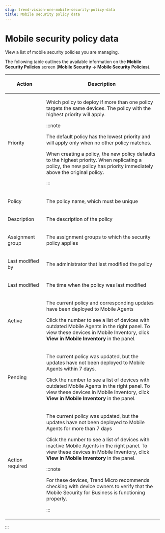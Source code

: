 ```yaml
---
slug: trend-vision-one-mobile-security-policy-data
title: Mobile security policy data
---
```

# Mobile security policy data

View a list of mobile security policies you are managing.

The following table outlines the available information on the **Mobile Security Policies** screen (**Mobile Security → Mobile Security Policies**).

<table>
<colgroup>
<col style="width: 25%" />
<col style="width: 75%" />
</colgroup>
<thead>
<tr>
<th>Action</th>
<th><p>Description</p></th>
</tr>
</thead>
<tbody>
<tr>
<td><p>Priority</p></td>
<td><p>Which policy to deploy if more than one policy targets the same devices. The policy with the highest priority will apply.</p>


:::note

<p>The default policy has the lowest priority and will apply only when no other policy matches.</p>
<p>When creating a policy, the new policy defaults to the highest priority. When replicating a policy, the new policy has priority immediately above the original policy.</p>


:::

</td>
</tr>
<tr>
<td><p>Policy</p></td>
<td><p>The policy name, which must be unique</p></td>
</tr>
<tr>
<td><p>Description</p></td>
<td><p>The description of the policy</p></td>
</tr>
<tr>
<td><p>Assignment group</p></td>
<td><p>The assignment groups to which the security policy applies</p></td>
</tr>
<tr>
<td><p>Last modified by</p></td>
<td><p>The administrator that last modified the policy</p></td>
</tr>
<tr>
<td><p>Last modified</p></td>
<td><p>The time when the policy was last modified</p></td>
</tr>
<tr>
<td><p>Active</p></td>
<td><p>The current policy and corresponding updates have been deployed to Mobile Agents</p>
<p>Click the number to see a list of devices with outdated Mobile Agents in the right panel. To view these devices in Mobile Inventory, click <strong>View in Mobile Inventory</strong> in the panel.</p></td>
</tr>
<tr>
<td><p>Pending</p></td>
<td><p>The current policy was updated, but the updates have not been deployed to Mobile Agents within 7 days.</p>
<p>Click the number to see a list of devices with outdated Mobile Agents in the right panel. To view these devices in Mobile Inventory, click <strong>View in Mobile Inventory</strong> in the panel.</p></td>
</tr>
<tr>
<td><p>Action required</p></td>
<td><p>The current policy was updated, but the updates have not been deployed to Mobile Agents for more than 7 days</p>
<p>Click the number to see a list of devices with inactive Mobile Agents in the right panel. To view these devices in Mobile Inventory, click <strong>View in Mobile Inventory</strong> in the panel.</p>


:::note

<p>For these devices, Trend Micro recommends checking with device owners to verify that the Mobile Security for Business is functioning properly.</p>


:::

</td>
</tr>
</tbody>
</table>
:::
